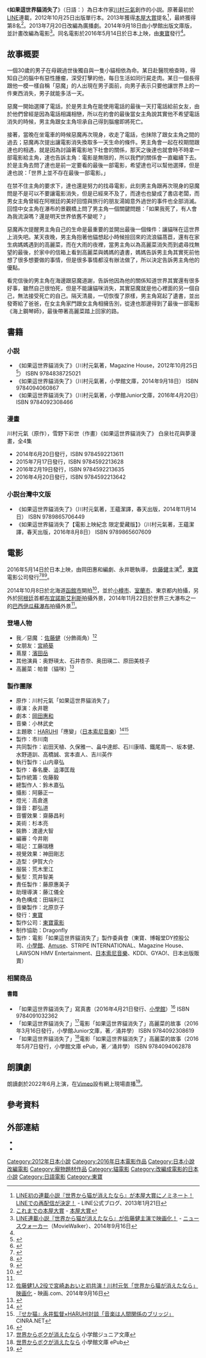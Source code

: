{{noteTA
|1= zh-tw:如果這世界貓消失了; zh-hk:當這地球沒有貓; zh-cn:假如猫从世界上消失了;
}}
{{Infobox Book 
| name                 = 如果這世界貓消失了
| image                = 
| image_caption        = 
| author               = 川村元氣
| title_orig           = {{lang|ja|世界から猫が消えたなら}}
| translator           = {{flagicon|TWN}} 王蘊潔
| illustrator          =
| cover_artist         = 
| country              = {{flagicon|JPN}} 日本
| language             = 日文
| series               = 
| subject              = 劇情小說
| genre                = 平裝書
| publisher            = {{flagicon|JPN}} Magazine House<br />{{flagicon|TWN}} [[春天出版|春天出版]]
| release_date         = {{flagicon|JPN}} 2012年10月25日（平裝版）<br />{{flagicon|TWN}} 2016年8月8日（台灣中文版）
| chinese_release_date = 
| media_type           = 紙本
| pages                = {{flagicon|JPN}} 224頁<br />{{flagicon|TWN}} 288頁
| size_weight          =
| format               =
| isbn                 = {{flagicon|JPN}} ISBN 9784838725021 （平裝版）<br />{{flagicon|TWN}} ISBN 9789865607609（台灣中文版）
| oclc                 = 
| preceded_by          = 
| followed_by          = 
}}

《'''如果這世界貓消失了'''》（日語：{{lang|ja|世界から猫が消えたなら}}）為日本作家[[川村元氣|川村元氣]]創作的小説。原著最初於[[LINE|LINE]]連載，2012年10月25日出版單行本。2013年獲得[[本屋大賞|本屋大賞]]提名<ref>[http://official-blog.line.me/ja/archives/22504872.html LINE初の連載小説『世界から猫が消えたなら』が本屋大賞にノミネート！LINEでの再配信が決定！] {{Wayback|url=http://official-blog.line.me/ja/archives/22504872.html |date=20160602231021 }} - LINE公式ブログ、2013年1月21日</ref>，最終獲得第8名<ref>[http://www.hontai.or.jp/history/ これまでの本屋大賞] {{Wayback|url=http://www.hontai.or.jp/history/ |date=20160304121324 }} - [[本屋大賞|本屋大賞]]</ref>。2013年7月20日改編為廣播劇。2014年9月18日由小學館出版文庫版，並計畫改編為電影<ref>[http://news.walkerplus.com/article/50416/ LINE連載小説『世界から猫が消えたなら』が[[佐藤健|佐藤健]]主演で映画化！] {{Wayback|url=http://news.walkerplus.com/article/50416/ |date=20160605102019 }} - [[ニュースウォーカー|ニュースウォーカー]]（MovieWalker）、2014年9月16日</ref>。同名電影於2016年5月14日於日本上映，由[[東寶|東寶]]發行<ref name="eigacom20151208" />。

== 故事概要 ==
一個30歲的男子在母親過世後獨自與一隻小貓相依為命。某日赴醫院檢查時，得知自己的腦中有惡性腫瘤，深受打擊的他，每日生活如同行屍走肉。某日一個長得跟他一模一樣自稱「惡魔」的人出現在男子面前，向男子表示只要他讓世界上的一件東西消失，男子就能多活一天。

惡魔一開始選擇了電話，於是男主角在能使用電話的最後一天打電話給前女友，由於他們曾經是因為電話相識相戀，所以在約會的最後當女主角說其實他不希望電話消失的時候，男主角跟女主角坦承自己得到腦瘤即將死亡。

接著，當晚在坐電車的時候惡魔再次現身，收走了電話，也抹除了跟女主角之間的過去；惡魔再次提出讓電影消失換取多一天生命的條件。男主角會一起在校期間跟達也的相遇，就是因為討論著電影地下社會的關係，那天之後達也就會時不時拿一部電影給主角，達也告訴主角：電影是無限的，所以我們的關係會一直繼續下去。於是主角去問了達也是前一定要看的最後一部電影，希望達也可以幫他選擇，但是達也說：「世界上並不存在最後一部電影。」

在禁不住主角的要求下，達也還是努力的找尋電影，此刻男主角跟再次現身的惡魔問是不是可以不要讓電影消失，但是已經來不及了，而達也也變成了書店老闆，而男女主角曾經在阿根廷的美好回憶與旅行的朋友湯姆意外過世的事件也全部消滅。回憶中女主角在瀑布的景觀橋上問了男主角一個關鍵問題：「如果我死了，有人會為我流淚嗎？還是明天世界依舊不變呢？」

惡魔再次提醒男主角自己的生命是最重要的並開出最後一個條件：讓貓咪在這世界上消失吧。某天夜晚，男主角抱著他貓想起小時候撿回來的流浪貓萵苣，還有在家生病媽媽遇到的高麗菜，而在大雨的夜裡，當男主角以為高麗菜消失而到處尋找無望的最後，於家中的信箱上看到高麗菜與媽媽的遺書，媽媽告訴男主角其實死前他想了很多想要做的事情，但是很多事情都沒有辦法做了，所以決定告訴男主角他的優點。

看完信後的男主角在海邊跟惡魔道謝，告訴他因為他的關係知道世界其實還有很多好事，雖然自己很怕死，但是不能讓貓咪消失，其實惡魔就是他心裡面的另一個自己，無法接受死亡的自己。隔天清晨，一切恢復了原樣，男主角寫起了遺書，並出發寄給了爸爸，在女主角家門跟女主角相擁告別，從達也那邊得到了最後一部電影《海上鋼琴師》，最後帶著高麗菜踏上回家的路。

== 書籍 ==

=== 小説 ===
* 《如果這世界貓消失了》（川村元氣著，Magazine House，2012年10月25日<ref>{{cite web |script-title=ja:世界から猫が消えたなら |url=https://magazineworld.jp/books/paper/2502/ |website=magazineworld.jp |accessdate=2022-06-29 |language=ja}}</ref>） ISBN 9784838725021
* 《如果這世界貓消失了》（川村元氣著，小學館文庫，2014年9月18日） ISBN 9784094060867
* 《如果這世界貓消失了》（川村元氣著，小學館Junior文庫，2016年4月20日）ISBN 9784092308466

=== 漫畫 ===
川村元氣（原作），雪野下彩世（作畫）《如果這世界貓消失了》 白泉社花與夢漫畫，全4集
* 2014年6月20日發行，ISBN 9784592213611
* 2015年7月17日發行，ISBN 9784592213628
* 2016年2月19日發行，ISBN 9784592213635
* 2016年4月20日發行，ISBN 9784592213642

=== 小説台灣中文版 ===
* 《如果這世界貓消失了》（川村元氣著，王蘊潔譯，春天出版，2014年11月14日） ISBN 9789865706449
* 《如果這世界貓消失了【電影上映紀念 限定愛藏版】》（川村元氣著，王蘊潔譯，春天出版，2016年8月8日） ISBN 9789865607609

== 電影 ==
{{Infobox film
| name           = 如果這世界貓消失了<br>{{lang|ja|世界から猫が消えたなら}}
| image          = 
| image size     = 
| border         = 
| alt            = 
| caption        = 
| director       = 永井聰
| producer       = 《如果這世界貓消失了》製作委員會
| writer         = 
| screenplay     = 岡田惠和
| story          = 
| based on       = {{based on|如果這世界貓消失了|川村元氣}}
| narrator       = 
| starring       = [[佐藤健|佐藤健]]
| music          = 小林武史
| cinematography = 阿藤正一
| editing        = 今井剛
| studio         = 
| distributor    = {{flagicon|JPN}} 東寶<br>{{flagicon|TWN}} 傳影互動
| released       = {{flagicon|JPN}} 2016年5月14日<br />{{flagicon|TWN}} 2016年8月19日
| runtime        = 102分鐘
| country        = {{JPN}}
| language       = 日語
| budget         = 
| gross          = 
| cn_name        = 假如猫从-{}-世界上消失了
| hk_name        = 當這地球-{}-沒有貓
| tw_name        = 如果這世-{}-界貓消失了
}}

2016年5月14日於日本上映，由岡田惠和編劇、永井聰執導， [[佐藤健|佐藤健]]主演<ref name="eigacom20151208">{{cite web|url=http://eiga.com/news/20151208/15/|title=佐藤健×宮崎あおい「世界から猫が消えたなら」16年5月14日公開！切ない特報も完成|publisher=映画.com|date=2015-12-08|accessdate=2015-12-08|archive-date=2015-12-08|archive-url=https://web.archive.org/web/20151208205505/http://eiga.com/news/20151208/15/|dead-url=no}}</ref>，[[東寶|東寶]]電影公司發行<ref name="eigacom20160516">{{Cite web| title = 【国内映画ランキング】「ズートピア」V2、「殿、利息でござる！」2位、「世界から猫が消えたなら」は3位発進| publisher = [[映画.com|映画.com]]| date = 2016-05-16| url = http://eiga.com/news/20160516/18/| accessdate = 2016-05-19| archive-date = 2016-09-17| archive-url = https://web.archive.org/web/20160917213533/http://eiga.com/news/20160516/18/| dead-url = no}}</ref><ref>{{Cite web| title = 「せか猫」佐藤健の起用理由は仮面ライダー!?原作者・川村元気が発言| publisher = 映画ナタリー| date = 2016-04-24| url = http://natalie.mu/eiga/news/184818| accessdate = 2016-04-30| archive-date = 2016-04-25| archive-url = https://web.archive.org/web/20160425205151/http://natalie.mu/eiga/news/184818| dead-url = no}}</ref><ref name="musicjp">{{Cite interview|subject=[[川村元気|川村元気]]|url=http://music-book.jp/video/news/interview/118585|title=佐藤健主演『世界から猫が消えたなら』原作者・川村元気ロングインタビュー「両親、恋人、人生…を重ねて見てくれたら」|date=2016-05-13|program=[[music.jp|music.jpニュース]]|accessdate=2016-05-19|archiveurl=https://web.archive.org/web/20160524045942/http://music-book.jp/video/news/interview/118585|archivedate=2016-05-24|deadurl=no}}</ref>。

2014年10月8日於北海道[[函館市|函館市]]開拍<ref name="cinematoday20150911">{{Cite web| title = 佐藤健＆宮崎あおい、アルゼンチン「イグアスの滝」へ！ヒットメーカー、川村元気の処女小説映画化で| publisher = シネマトゥデイ| date = 2015-09-11| url = http://www.cinematoday.jp/page/N0076438| accessdate = 2015-09-12| archive-date = 2015-09-13| archive-url = https://web.archive.org/web/20150913232919/http://www.cinematoday.jp/page/N0076438| dead-url = no}}</ref>，並於[[小樽市|小樽市]]、[[室蘭市|室蘭市]]、東京都内拍攝，另外於[[阿根廷|阿根廷]]首都[[布宜諾斯艾利斯|布宜諾斯艾利斯]]拍攝外景，2014年11月22日於世界三大瀑布之一的[[巴西|巴西]][[伊瓜蘇瀑布|伊瓜蘇瀑布]]拍攝外景<ref name="cinematoday20150911" />。

=== 登場人物 ===
* 我／惡魔 ：[[佐藤健|佐藤健]]（分飾兩角）<ref>[http://eiga.com/news/20140916/2/ 佐藤健1人2役で宮崎あおいと初共演！川村元気「世界から猫が消えたなら」映画化] {{Wayback|url=http://eiga.com/news/20140916/2/ |date=20160513192723 }} - 映画.com、2014年9月16日</ref>
* 女朋友：[[宮崎葵|宮崎葵]]
* 蔦屋：[[濱田岳|濱田岳]]
* 其他演員：奥野瑛太、石井杏奈、奥田瑛二、原田美枝子
* 高麗菜：帕普（貓咪）<ref>{{Cite web| title = 佐藤健とじゃれ合う猫・パンプくんの演技に感涙必至！| publisher = [[ザテレビジョン|Smartザテレビジョン]]| date = 2015-12-03| url = http://thetv.jp/news_detail/68786/| accessdate = 2016-05-19| archive-date = 2016-08-02| archive-url = https://web.archive.org/web/20160802135512/http://thetv.jp/news_detail/68786/| dead-url = no}}</ref>

=== 製作團隊 ===
* 原作：川村元氣「如果這世界貓消失了」
* 導演：永井聰
* 劇本：[[岡田惠和|岡田惠和]]
* 音樂：小林武史
* 主題歌：[[HARUHI|HARUHI]]「應變」（[[日本索尼音樂|日本索尼音樂]]）<ref>{{cite web|url=http://natalie.mu/music/news/173103|title=佐藤健×宮崎あおい映画「せか猫」主題歌は16歳の新人・HARUHI|publisher=音楽ナタリー|date=2016-01-20|accessdate=2016-01-20|archive-date=2016-01-22|archive-url=https://web.archive.org/web/20160122105010/http://natalie.mu/music/news/173103|dead-url=no}}</ref><ref>[http://www.cinra.net/interview/201605-haruhi 『せか猫』永井監督×HARUHI対談「音楽は人間関係のブリッジ」] {{Wayback|url=http://www.cinra.net/interview/201605-haruhi |date=20160816083411 }} CINRA.NET</ref>
* 製作：市川南
* 共同製作：岩田天植、久保雅一、畠中達郎、石川康晴、鐵尾周一、坂本健、水野道訓、高橋誠、宮本直人、吉川英作
* 執行製作：山内章弘
* 製作：春名慶、澁澤匡哉
* 製作統籌：佐藤毅
* 總製作人：鈴木嘉弘
* 攝影：阿藤正一
* 燈光：高倉進
* 錄音：郡弘道
* 音響效果：齋藤昌利
* 美術：杉本亮
* 裝飾：渡邊大智
* 編審：今井剛
* 場記：工藤瑞穗
* 視覺效果：神田剛志
* 造型：伊賀大介
* 服裝：荒木里江
* 髮型：荒井智美
* 責任製作：藤原惠美子
* 助理導演：藤江儀全
* 角色構成：田端利江
* 音樂製作：北原京子
* 發行：[[東寶|東寶]]
* 製作公司：[[東寶電影|東寶電影]]
* 制作協助：Dragonfly
* 製作：電影「如果這世界貓消失了」製作委員會（東寶、博報堂DY控股公司、[[小學館|小學館]]、[[Amuse|Amuse]]、STRIPE INTERNATIONAL、Magazine House、LAWSON HMV Entertainment、[[日本索尼音樂|日本索尼音樂]]、KDDI、GYAO!、日本出版販賣）

=== 相關商品 ===
==== 書籍 ====
* 「如果這世界貓消失了」寫真書（2016年4月21日發行、[[小學館|小學館]]）<ref>{{Cite web| title = 佐藤健と猫の自撮りショットなど掲載「世界から猫が消えたなら」公式フォトブック| publisher = 映画ナタリー| date = 2016-04-19| url = http://natalie.mu/eiga/news/183996| accessdate = 2016-04-30| archive-date = 2016-04-23| archive-url = https://web.archive.org/web/20160423155445/http://natalie.mu/eiga/news/183996| dead-url = no}}</ref> ISBN 9784091032362
* 「如果這世界貓消失了」<ref>[http://www.shogakukan.co.jp/books/09230861 世界からボクが消えたなら] {{Wayback|url=http://www.shogakukan.co.jp/books/09230861 |date=20160808185824 }} 小学館ジュニア文庫</ref>電影「如果這世界貓消失了」高麗菜的故事（2016年3月16日發行，小學館Junior文庫，著／涌井學） ISBN 9784092308619
* 「如果這世界貓消失了」<ref>[http://www.shogakukan.co.jp/books/09406287 世界からボクが消えたなら] {{Wayback|url=http://www.shogakukan.co.jp/books/09406287 |date=20160808175732 }} 小學館文庫 ePub</ref>電影「如果這世界貓消失了」高麗菜的故事（2016年5月7日發行，小學館文庫 ePub，著／涌井學） ISBN 9784094062878

== 朗讀劇 ==
朗讀劇於2022年6月上演，在[[Vimeo|Vimeo]]設有網上現場直播<ref>{{Cite web |date=2022-06-19 |script-title=ja:朗読劇「世界から猫が消えたなら」梶裕貴・駒田航ら出演で幕開け |url=https://natalie.mu/stage/news/482144 |website=[[Natalie_(網站)|Stage Natalie]] |access-date=2022-06-28 |language=ja}}</ref>。

== 參考資料 ==
{{Reflist}}

== 外部連結 ==
* {{imdb title|4042994|當這地球沒有貓}}
* {{twitter|sekaneko2022|朗讀劇《如果這世界貓消失了》}}{{ja}}

{{DEFAULTSORT:sekaigara neko gakeidanarei}}
[[Category:2012年日本小說|Category:2012年日本小說]]
[[Category:2016年日本電影作品|Category:2016年日本電影作品]]
[[Category:日本小說改編電影|Category:日本小說改編電影]]
[[Category:寵物題材作品|Category:寵物題材作品]]
[[Category:貓電影|Category:貓電影]]
[[Category:改編成電影的日本小說|Category:改編成電影的日本小說]]
[[Category:日語電影|Category:日語電影]]
[[Category:東寶|Category:東寶]]